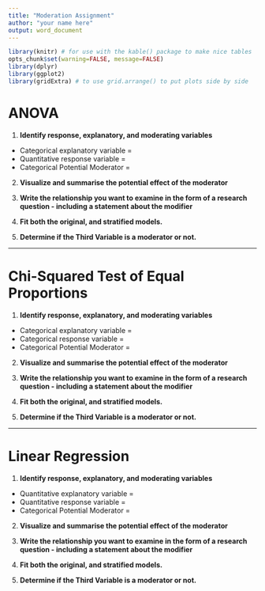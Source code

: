 ```yaml
---
title: "Moderation Assignment"
author: "your name here"
output: word_document
---
```


```r
library(knitr) # for use with the kable() package to make nice tables
opts_chunk$set(warning=FALSE, message=FALSE) 
library(dplyr)
library(ggplot2)
library(gridExtra) # to use grid.arrange() to put plots side by side
```

# ANOVA

1. **Identify response, explanatory, and moderating variables**

* Categorical explanatory variable = 
* Quantitative response variable = 
* Categorical Potential Moderator = 

2. **Visualize and summarise the potential effect of the moderator** 


3. **Write the relationship you want to examine in the form of a research question - including a statement about the modifier**


4. **Fit both the original, and stratified models.**


5. **Determine if the Third Variable is a moderator or not.**



---- 

# Chi-Squared Test of Equal Proportions

1. **Identify response, explanatory, and moderating variables**

* Categorical explanatory variable = 
* Categorical response variable = 
* Categorical Potential Moderator = 

2. **Visualize and summarise the potential effect of the moderator** 


3. **Write the relationship you want to examine in the form of a research question - including a statement about the modifier**


4. **Fit both the original, and stratified models.**


5. **Determine if the Third Variable is a moderator or not.**


---- 

# Linear Regression

1. **Identify response, explanatory, and moderating variables**

* Quantitative explanatory variable = 
* Quantitative response variable = 
* Categorical Potential Moderator = 

2. **Visualize and summarise the potential effect of the moderator** 


3. **Write the relationship you want to examine in the form of a research question - including a statement about the modifier**


4. **Fit both the original, and stratified models.**


5. **Determine if the Third Variable is a moderator or not.**


